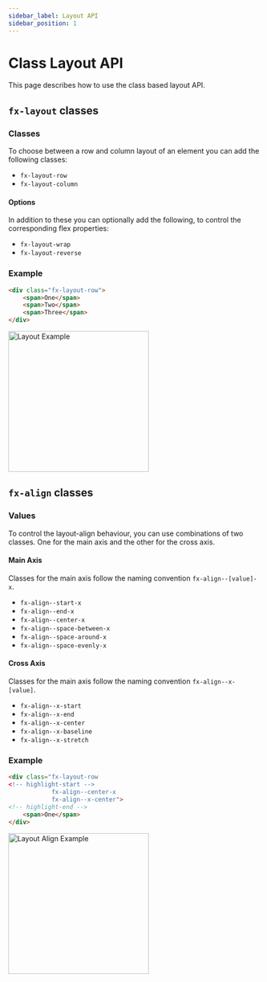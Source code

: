 ```yaml
---
sidebar_label: Layout API
sidebar_position: 1
---
```


# Class Layout API

This page describes how to use the class based layout API.

## `fx-layout` classes

### Classes

To choose between a row and column layout of an element you can add the following classes:

* `fx-layout-row`
* `fx-layout-column`


#### Options

In addition to these you can optionally add the following, to control the corresponding flex properties:

* `fx-layout-wrap`
* `fx-layout-reverse`


### Example

```html
<div class="fx-layout-row">
    <span>One</span>
    <span>Two</span>
    <span>Three</span>
</div>
```


<img src={Example1} alt="Layout Example" width="280px" />

## `fx-align` classes

### Values

To control the layout-align behaviour, you can use combinations of two classes.
One for the main axis and the other for the cross axis.

#### Main Axis

Classes for the main axis follow the naming convention `fx-align--[value]-x`.

* `fx-align--start-x`
* `fx-align--end-x`
* `fx-align--center-x`
* `fx-align--space-between-x`
* `fx-align--space-around-x`
* `fx-align--space-evenly-x`

#### Cross Axis

Classes for the main axis follow the naming convention `fx-align--x-[value]`.

* `fx-align--x-start`
* `fx-align--x-end`
* `fx-align--x-center`
* `fx-align--x-baseline`
* `fx-align--x-stretch`

### Example

```html
<div class="fx-layout-row
<!-- highlight-start -->
			fx-align--center-x
			fx-align--x-center">
<!-- highlight-end -->
    <span>One</span>
</div>
```


<img src={Example3} alt="Layout Align Example" width="280px" />